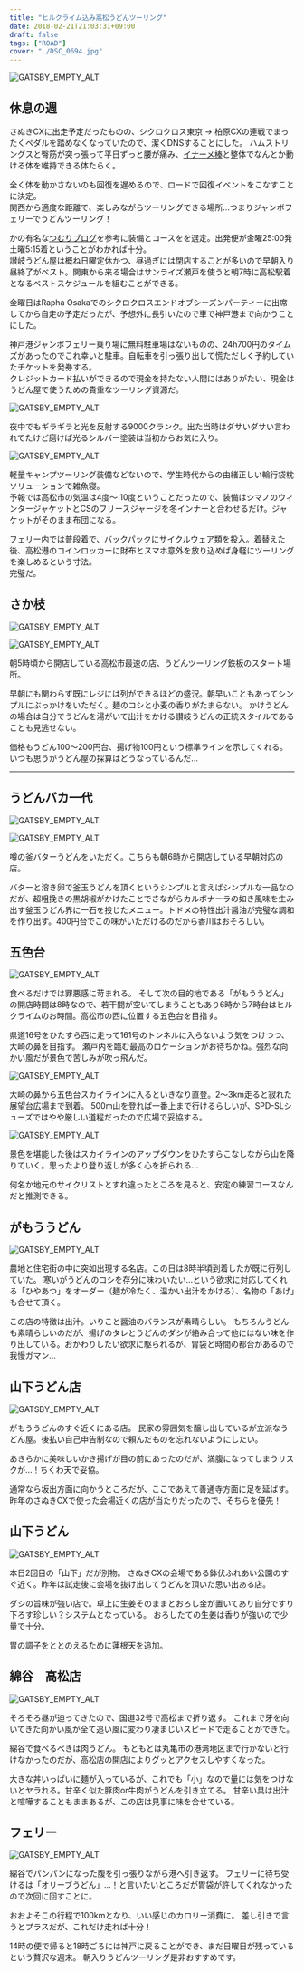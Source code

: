 ---
title: "ヒルクライム込み高松うどんツーリング"
date: 2018-02-21T21:03:31+09:00
draft: false
tags: ["ROAD"]
cover: "./DSC_0694.jpg"
---

![GATSBY_EMPTY_ALT](./DSC_0694.jpg)

## 休息の週

さぬきCXに出走予定だったものの、シクロクロス東京 → 柏原CXの連戦でまったくペダルを踏めなくなっていたので、潔くDNSすることにした。
ハムストリングスと臀筋が突っ張って平日ずっと腰が痛み、[イナーメ棒](http://amzn.to/2CA76ml)と整体でなんとか動ける体を維持できる体たらく。

全く体を動かさないのも回復を遅めるので、ロードで回復イベントをこなすことに決定。\
関西から適度な距離で、楽しみながらツーリングできる場所…つまりジャンボフェリーでうどんツーリング！

かの有名な[つむりブログ](http://tsumuri5.com/blog-entry-476.html)を参考に装備とコースをを選定。出発便が金曜25:00発土曜5:15着ということがわかれば十分。\
讃岐うどん屋は概ね日曜定休かつ、昼過ぎには閉店することが多いので早朝入り昼終了がベスト。関東から来る場合はサンライズ瀬戸を使うと朝7時に高松駅着となるベストスケジュールを組むことができる。

金曜日はRapha Osakaでのシクロクロスエンドオブシーズンパーティーに出席してから自走の予定だったが、予想外に長引いたので車で神戸港まで向かうことにした。

神戸港ジャンボフェリー乗り場に無料駐車場はないものの、24h700円のタイムズがあったのでこれ幸いと駐車。自転車を引っ張り出して慌ただしく予約していたチケットを発券する。\
クレジットカード払いができるので現金を持たない人間にはありがたい、現金はうどん屋で使うための貴重なツーリング資源だ。

![GATSBY_EMPTY_ALT](./DSC_0689.jpg)

夜中でもギラギラと光を反射する9000クランク。出た当時はダサいダサい言われてたけど磨けば光るシルバー塗装は当初からお気に入り。

![GATSBY_EMPTY_ALT](./DSC_0691.jpg)

軽量キャンプツーリング装備などないので、学生時代からの由緒正しい輪行袋枕ソリューションで雑魚寝。\
予報では高松市の気温は4度～ 10度ということだったので、装備はシマノのウィンタージャケットとCSのフリースジャージを冬インナーと合わせるだけ。ジャケットがそのまま布団になる。

フェリー内では普段着で、バックパックにサイクルウェア類を投入。着替えた後、高松港のコインロッカーに財布とスマホ意外を放り込めば身軽にツーリングを楽しめるという寸法。\
完璧だ。

## さか枝

![GATSBY_EMPTY_ALT](./DSC_0692.jpg)

![GATSBY_EMPTY_ALT](./DSC_0693.jpg)

朝5時頃から開店している高松市最速の店、うどんツーリング鉄板のスタート場所。

早朝にも関わらず既にレジには列ができるほどの盛況。朝早いこともあってシンプルにぶっかけをいただく。麺のコシと小麦の香りがたまらない。
かけうどんの場合は自分でうどんを湯がいて出汁をかける讃岐うどんの正統スタイルであることも見逃せない。

価格もうどん100〜200円台、揚げ物100円という標準ラインを示してくれる。いつも思うがうどん屋の採算はどうなっているんだ…

<LinkBox url="https://goo.gl/maps/gzn6UYrMdBPotSyP7" />

---

## うどんバカ一代

![GATSBY_EMPTY_ALT](./DSC_0695.jpg)

![GATSBY_EMPTY_ALT](./DSC_0694.jpg)

噂の釜バターうどんをいただく。こちらも朝6時から開店している早朝対応の店。

バターと溶き卵で釜玉うどんを頂くというシンプルと言えばシンプルな一品なのだが、超粗挽きの黒胡椒がかけたことでさながらカルボナーラの如き風味を生み出す釜玉うどん界に一石を投じたメニュー。トドメの特性出汁醤油が完璧な調和を作り出す。400円台でこの味がいただけるのだから香川はおそろしい。

<LinkBox url="https://g.page/udonbakaichidai?share" />

## 五色台

![GATSBY_EMPTY_ALT](./DSC_0696.jpg)

食べるだけでは罪悪感に苛まれる。
そして次の目的地である「がもううどん」の開店時間は8時なので、若干間が空いてしまうこともあり6時から7時台はヒルクライムのお時間。高松市の西に位置する五色台を目指す。

県道16号をひたすら西に走って161号のトンネルに入らないよう気をつけつつ、大崎の鼻を目指す。
瀬戸内を臨む最高のロケーションがお待ちかね。強烈な向かい風だが景色で苦しみが吹っ飛んだ。

![GATSBY_EMPTY_ALT](./DSC_0697.jpg)

大崎の鼻から五色台スカイラインに入るといきなり直登。2〜3km走ると寂れた展望台広場まで到着。
500m山を登れば一番上まで行けるらしいが、SPD-SLシューズではやや厳しい道程だったので広場で妥協する。

![GATSBY_EMPTY_ALT](./DSC_0699.jpg)

景色を堪能した後はスカイラインのアップダウンをひたすらこなしながら山を降りていく。思ったより登り返しが多く心を折られる…

何名か地元のサイクリストとすれ違ったところを見ると、安定の練習コースなんだと推測できる。

<LinkBox url="https://goo.gl/maps/xbNLW7ZbjCwdmxPMA" />

## がもううどん

![GATSBY_EMPTY_ALT](./DSC_0700.jpg)

農地と住宅街の中に突如出現する名店。この日は8時半頃到着したが既に行列していた。
寒いがうどんのコシを存分に味わいたい…という欲求に対応してくれる「ひやあつ」をオーダー（麺が冷たく、温かい出汁をかける）、名物の「あげ」も合せて頂く。

この店の特徴は出汁。いりこと醤油のバランスが素晴らしい。
もちろんうどんも素晴らしいのだが、揚げのタレとうどんのダシが絡み合って他にはない味を作り出している。おかわりしたい欲求に駆られるが、胃袋と時間の都合があるので我慢ガマン…

<LinkBox url="https://goo.gl/maps/3Qe36zRcXXcJsNF19" />

## 山下うどん店

![GATSBY_EMPTY_ALT](./DSC_0701.jpg)

がもううどんのすぐ近くにある店。
民家の雰囲気を醸し出しているが立派なうどん屋。後払い自己申告制なので頼んだものを忘れないようにしたい。

あきらかに美味しいかき揚げが目の前にあったのだが、満腹になってしまうリスクが…！ちくわ天で妥協。

通常なら坂出方面に向かうところだが、ここであえて善通寺方面に足を延ばす。
昨年のさぬきCXで使った会場近くの店が当たりだったので、そちらを優先！

<LinkBox url="https://goo.gl/maps/VNWdJv7LL7kv3GPL9" />

## 山下うどん

![GATSBY_EMPTY_ALT](./DSC_0702.jpg)

本日2回目の「山下」だが別物。
さぬきCXの会場である鉢伏ふれあい公園のすぐ近く。昨年は試走後に会場を抜け出してうどんを頂いた思い出ある店。

ダシの旨味が強い店で。卓上に生姜そのままとおろし金が置いてあり自分ですり下ろす珍しい？システムとなっている。
おろしたての生姜は香りが強いので少量で十分。

胃の調子をととのえるために蓮根天を追加。

<LinkBox url="https://goo.gl/maps/E37SzVm1Y3JyvxHa9" />

## 綿谷　高松店

![GATSBY_EMPTY_ALT](./DSC_0703.jpg)

そろそろ昼が迫ってきたので、国道32号で高松まで折り返す。
これまで牙を向いてきた向かい風が全て追い風に変わり凄まじいスピードで走ることができた。

綿谷で食べるべきは肉うどん。
もともとは丸亀市の港湾地区まで行かないと行けなかったのだが、高松店の開店によりグッとアクセスしやすくなった。

大きな丼いっぱいに麺が入っているが、これでも「小」なので量には気をつけないとヤラれる。甘辛く似た豚肉or牛肉がうどんを引き立てる。
甘辛い具は出汁と喧嘩することもままあるが、この店は見事に味を合せている。

<LinkBox url="https://goo.gl/maps/VzsibdtEjNLpxhhF9" />

## フェリー

![GATSBY_EMPTY_ALT](./DSC_0705.jpg)

綿谷でパンパンになった腹を引っ張りながら港へ引き返す。
フェリーに待ち受けるは「オリーブうどん」…！と言いたいところだが胃袋が許してくれなかったので次回に回すことに。

おおよそこの行程で100kmとなり、いい感じのカロリー消費に。
差し引きで言うとプラスだが、これだけ走れば十分！

14時の便で帰ると18時ごろには神戸に戻ることができ、まだ日曜日が残っているという贅沢な週末。
朝入りうどんツーリング是非おすすめです。

<LinkBox url="https://www.strava.com/activities/1411117008/embed/d47d0732e75a8dc95988b0cf0696cb662873aa16" />

<LinkBox isAmazonLink url="https://www.amazon.co.jp/dp/B007A9DRH2/" />
